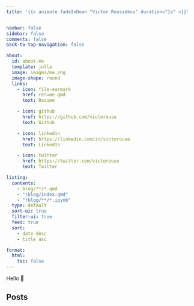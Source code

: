 ```yaml
---
title: '{{< animate fadeInDown "Victor Roussekov" duration="1s" >}}'


navbar: false
sidebar: false
comments: false
back-to-top-navigation: false

about:
  id: about-me
  template: jolla
  image: images/me.png
  image-shape: round
  links:
    - icon: file-earmark
      href: resume.qmd
      text: Resume

    - icon: github
      href: https://github.com/victorouse
      text: Github

    - icon: linkedin
      href: https://linkedin.com/in/victorouse
      text: LinkedIn

    - icon: twitter
      href: https://twitter.com/victorouse
      text: Twitter

listing:
  contents:
    - blog/**/*.qmd
    - "!blog/index.qmd"
    - "!blog/**/*.ipynb"
  type: default
  sort-ui: true
  filter-ui: true
  feed: true
  sort:
    - date desc
    - title asc

format:
  html:
    toc: false
---
```


::: {#about-me .text-center .animate__animated .animate__fadeInUp .animate__delay-800ms .animate__duration-800ms}
Hello 👋
:::

:::::{.grid}

::::{.g-col-12}

## Posts

:::{#landing-posts}
:::

::::

:::::

